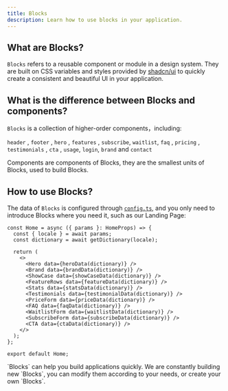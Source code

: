 ```yaml
---
title: Blocks
description: Learn how to use blocks in your application.
---
```


## What are Blocks?
`Blocks` refers to a reusable component or module in a design system. They are built on CSS variables and styles provided by [shadcn/ui](https://ui.shadcn.com/) to quickly create a consistent and beautiful UI in your application.


## What is the difference between Blocks and components?

`Blocks` is a collection of higher-order components，including:

`header` , `footer` , `hero` , `features` , `subscribe`, `waitlist`, `faq` , `pricing` , `testimonials` , `cta` , `usage`, `login`, `brand` and `contact`

Components are components of Blocks, they are the smallest units of Blocks, used to build Blocks.

## How to use Blocks?

The data of `Blocks` is configured through [`config.ts`](/setup/configuration/app-config), and you only need to introduce Blocks where you need it, such as our Landing Page:

```tsx hero.tsx
const Home = async ({ params }: HomeProps) => {
  const { locale } = await params;
  const dictionary = await getDictionary(locale);

  return (
    <>
      <Hero data={heroData(dictionary)} />
      <Brand data={brandData(dictionary)} />
      <ShowCase data={showCaseData(dictionary)} />
      <FeatureRows data={featureData(dictionary)} />
      <Stats data={statsData(dictionary)} />
      <Testimonials data={testimonialData(dictionary)} />
      <PriceForm data={priceData(dictionary)} />
      <FAQ data={faqData(dictionary)} />
      <WaitlistForm data={waitlistData(dictionary)} />
      <SubscribeForm data={subscribeData(dictionary)} />
      <CTA data={ctaData(dictionary)} />
    </>
  );
};

export default Home;
```

<Tip>
  `Blocks` can help you build applications quickly. We are constantly building new `Blocks`, you can modify them according to your needs, or create your own `Blocks`.
</Tip>